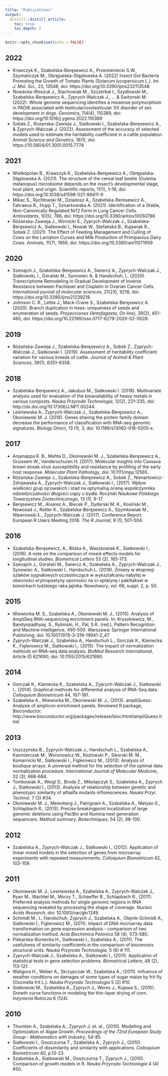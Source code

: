 ```yaml
---
title: "Publications"
output:
  distill::distill_article:
    toc: true
    toc_depth: 2
---
```


```r
knitr::opts_chunk$set(echo = FALSE)
```

## 2022

+ Krawczyk K., Szabelska-Beręsewicz A., Przemieniecki S.W., Szymańczyk M., Obrępalska-Stęplowska A. (2022) Insect Gut Bacteria Promoting the Growth of Tomato Plants (Solanum lycopersicum L.). *Int. J. Mol. Sci.*, 23, 13548, doi: https://doi.org/10.3390/ijms232113548
+ Nowacka-Woszuk J., Stachowiak M., Szczerbal I., Szydlowski M., Szabelska-Beręsewicz A., Zyprych-Walczak J., ... & Switonski M. (2022). Whole genome sequencing identifies a missense polymorphism in PADI6 associated with testicular/ovotesticular XX disorder of sex development in dogs. *Genomics*, 114(4), 110389, doi: https://doi.org/10.1016/j.ygeno.2022.110389
+ Sobek Z., Rozanska-Zawieja J., Siatkowski I., Szabelska-Beresewicz A., & Zyprych-Walczak J. (2022). Assessment of the accuracy of selected models used to estimate the heritability coefficient in a cattle population. *Animal Science and Genetics*, 18(1), doi: https://10.5604/01.3001.0015.7774

## 2021

+ Wielkopolan B., Krawczyk K., Szabelska-Beręsewicz A., Obrępalska-Stęplowska A. (2021). The structure of the cereal leaf beetle (Oulema melanopus) microbiome depends on the insect’s developmental stage, host plant, and origin. Scientific reports, 11(1), 1--19, doi: https://doi.org/10.1038/s41598-021-99411-9
+ Mikac S., Rychłowski M., Dziadosz A., Szabelska-Beresewicz A., Fahraeus R., Hupp T., Sznarkowska A. (2021). Identification of a Stable, Non-Canonically Regulated Nrf2 Form in Lung Cancer Cells. *Antioxidants*, 10(5), 786, doi: https://doi.org/10.3390/antiox10050786
+ Różańska-Zawieja J., Winnicki S., Zyprych-Walczak J., Szabelska-Beręsewicz A., Siatkowski I., Nowak W., Stefańska B., Kujawiak R., Sobek Z. (2021). The Effect of Feeding Management and Culling of Cows on the Lactation Curves and Milk Production of Primiparous Dairy Cows. *Animals*, 11(7), 1959, doi: https://doi.org/10.3390/ani11071959

## 2020

+ Szenajch J., Szabelska-Beręsewicz A., Świercz A., Zyprych-Walczak J., Siatkowski, I., Góralski M., Synowiec A. & Handschuh, L. (2020). Transcriptome Remodeling in Gradual Development of Inverse Resistance between Paclitaxel and Cisplatin in Ovarian Cancer Cells. *International journal of molecular sciences*, 21(23), 9218, doi: https://doi.org/10.3390/ijms21239218.
+ Johnson C. R., Lettie J., Mack-Crane S., Szabelska-Beręsewicz A. (2020). Branch duplication in trees: uniqueness of seeds and enumeration of seeds. *Proyecciones (Antofagasta, On line)*, 39(2), 451-465, doi: https://doi.org/10.22199/issn.0717-6279-2020-02-0028.

## 2019

+ Różańska-Zawieja J., Szabelska-Beręsewicz A., Sobek Z., Zyprych-Walczak J., Siatkowski I. (2019). Assessment of heritability coefficient variation for various breeds of cattle. *Journal of Animal & Plant Sciences*, 39(1), 6351-6358.

## 2018

+ Szabelska-Beręsewicz A., Jakubus M., Siatkowski I. (2018). Multivariate analysis used for evaluation of the bioavailability of heavy metals in various composts. *Nauka Przyroda Technologia*, 12(2), 221-235, doi: http://dx.doi.org/10.17306/J.NPT.00244.
+ Leśniewska A., Zyprych-Walczak J., Szabelska-Beręsewicz A., Okoniewski M. J. (2018). Genes sharing the protein family domain decrease the performance of classification with RNA-seq genomic signatures. *Biology Direct*, 13 (1), 3, doi: 10.1186/s13062-018-0205-x.

## 2017

+ Anjanappa R. B., Mehta D., Okoniewski M. J., Szabelska-Beręsewicz A., Gruissem W., Vanderschuren H. (2017). Molecular insights into Cassava brown streak virus susceptibility and resistance by profiling of the early host response. *Molecular Plant Pathology*, doi: 10.1111/mpp.12565.
+ Różańska-Zawieja J., Szabelska-Beręsewicz A., Sobek Z., Nienartowicz-Zdrojewska A., Zyprych-Walczak J., Siatkowski I., (2017). Wpływ wielkości grup ojcowskich i stad na optymalną ocenę współczynnika odziedziczalności długości ciąży u bydła. *Roczniki Naukowe Polskiego Towarzystwa Zootechnicznego*, 13 (1), 9-17.
+ Beręsewicz M., Alvarez A., Biecek P., Dyderski M. K., Kosiński M., Nowosad J., Rotter K., Szabelska-Beręsewicz A., Szymkowiak M., Wawrowski Ł., Zyprych-Walczak J. (2017). Conference Report: European R Users Meeting 2016. *The R Journal*, 9 (1), 501-504.

## 2016

+ Szabelska-Beręsewicz, A., Bilska A., Waszkowiak K., Siatkowski I., (2016). A note on the comparison of mixed-effects models for longitudinal studies. *Biometrical Letters* 53 (2), 165-173.
+	Szenajch J., Góralski M., Świercz A., Szabelska A., Zyprych-Walczak J., Synowiec A., Siatkowski I., Handschuh L. (2016). Zmiany w ekspresji szlaków sygnałowych uczestniczące w wykształcaniu nabytej w obecności erytropoetyny oporności na ci-splatynę i paklitaksel w komórkach ludzkiego raka jajnika. Nowotwory, vol. 66, suppl. 2, p. 50. 

## 2015

+ Wiewiorka M. S., Szabelska A.,  Okoniewski M. J., (2015). Analysis of AmpliSeq RNA-sequencing enrichment panels. In: Kryszkiewicz, M., Bandyopadhyay, S., Rybinski, H., Pal, S.K. (red.), Pattern Recognition and Machine Intelligence, 495-500. Warszawa: Springer International Publishing; doi: 10.1007/978-3-319-19941-2_47
+ Zyprych-Walczak J., Szabelska A., Handschuh L., Gorczak K., Klamecka K., Figlerowicz M., Siatkowski I., (2015). The impact of normalization methods on RNA-seq data analysis. *BioMed Research International*, Article ID 621690; doi: 10.1155/2015/621690.

## 2014

+ Gorczak K., Klamecka K., Szabelska A., Zyprych-Walczak J., Siatkowski I., (2014). Graphical methods for differential analysis of RNA-Seq data. *Colloquium Biometricum* 44, 167-181.
+ Szabelska A., Wiewiorka M., Okoniewski M. J., (2013). ampliQueso: Analysis of amplicon enrichment panels. Reviewed R package, Bioconductor: http://www.bioconductor.org/packages/release/bioc/html/ampliQueso.html

## 2013

+ Uszczynska B., Zyprych-Walczak J., Handschuh L., Szabelska A., Kazmierczak M., Woronowicz W., Kozlowski P., Sikorski M. M., Komarnicki M., Siatkowski I., Figlerowicz M., (2013). Analysis of boutique arrays: A universal method for the selection of the optimal data normalization procedure. *International Journal of Molecular Medicine*, 32 (3), 668-684.
+ Tomkowiak A., Weigt D., Broda Z., Mikolajczyk S., Szabelska A., Zyprych J., Siatkowski I., (2013). Analysis of relationship between genetic and phenotypic similarity of alfaalfa mutants inflorescences. *Nauka Przyr. Technol.* 7 (3) #34.
+ Okoniewski M. J., Meienberg J., Patrignani A., Szabelska A., Matyas G., Schlapbach R., (2013). Precise breakingpoint localization of large genomic deletions using PacBio and Illumina next generation sequencers.  Method summary. *Biotechniques*, 54 (2), 98-100.

## 2012

+ Szabelska A., Zyprych-Walczak J., Siatkowski I., (2012). Application of linear mixed models in the selection of genes from microarray experiments with repeated measurements.  *Colloquium Biometricum* 42, 103-109.

## 2011

+ Okoniewski M. J., Lesniewska A., Szabelska A., Zyprych-Walczak J., Ryan M., Wachtel M., Morzy T., Schaeffer B., Schlapbach R., (2011). Preferred analysis methods for single genomic regions in RNA sequencing revealed by processing the shape of coverage. *Nucleic Acids Research*, doi: 10.1093/nar/gkr1249.
+ Schmidt M., L. Handschuh,  Zyprych J., Szabelska A., Olejnik-Schmidt A., Siatkowski I., Figlerowicz M., (2011). Impact of DNA microarray data transformation on gene expression analysis - comparison of two normalization method. *Acta Biochimica Polonica* 58 (4), 573-580.
+ Piekarska-Boniecka H., Siatkowski I., Szabelska A., (2011). The usefulness of similarity coefficients in the comparison of biocenosis structural units. *Nauka Przyroda Technologia*, 5 (6) # 111.
+ Zyprych-Walczak J., Szabelska A., Siatkowski I., (2011). Application of statistical tests in gene selection problems. *Biometrical Letters*, 48 (2), 113-121.
+ Waligora H., Weber A., Skrzypczak W., Szabelska A., (2011). Influence of weather conditions on damages of some types of sugar maize by frit fly (Oscinella frit L.). *Nauka Przyroda Technologia* 5 (2) #10.
+ Siatkowski M., Szabelska A., Zyprych J., Weres J., Kujawa S., (2010). Growth curve functions in modeling the thin-layer drying of corn. *Inżynieria Rolnicza* 6 (124).

## 2010

+ Thornton A., Szabelska A., Zyprych J. et. al., (2010). Modelling and Optimization of Algae Growth. *Proceedings of the 72nd European Study Group - Mathematics with Industry*, 54-85.
+ Siatkowski I., Goszczurna T., Szabelska A., Zyprych J., (2010). Coefficients of dissimilarity and similarity with applications. *Colloquium Biometricum* 40, p.13-23.
+ Szabelska A., Siatkowski M., Goszczurna T., Zyprych J., (2010). Comparison of growth models in R. *Nauka Przyroda Technologia* 4 (4) #50.